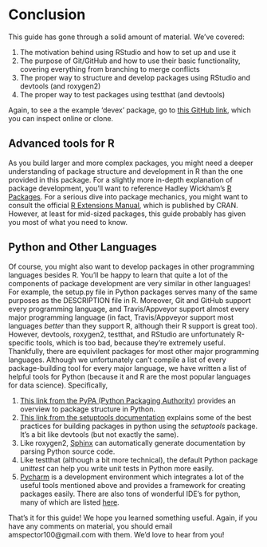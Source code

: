 # Conclusion

This guide has gone through a solid amount of material. We've covered:

1. The motivation behind using RStudio and how to set up and use it
2. The purpose of Git/GitHub and how to use their basic functionality, covering everything from branching to merge conflicts
3. The proper way to structure and develop packages using RStudio and devtools (and roxygen2)
4. The proper way to test packages using testthat (and devtools)

Again, to see a the example 'devex' package, go to [this GitHub link](https://github.com/amspector100/packageguidelines/tree/master/devex), which you can inspect online or clone.

## Advanced tools for R

As you build larger and more complex packages, you might need a deeper understanding of package structure and development in R than the one provided in this package. For a slightly more in-depth explanation of package development, you'll want to reference Hadley Wickham's [R Packages](http://r-pkgs.had.co.nz/). For a serious dive into package mechanics, you might want to consult the official [R Extensions Manual](https://cran.r-project.org/doc/manuals/R-exts.html#Creating-R-packages), which is published by CRAN. However, at least for mid-sized packages, this guide probably has given you most of what you need to know.

## Python and Other Languages

Of course, you might also want to develop packages in other programming languages besides R. You'll be happy to learn that quite a lot of the components of package development are very similar in other languages! For example, the setup.py file in Python packages  serves many of the same purposes as the DESCRIPTION file in R. Moreover, Git and GitHub support every programming language, and Travis/Appveyor support almost every major programming language (in fact, Travis/Appveyor support most languages *better* than they support R, although their R support is great too). However, devtools, roxygen2, testthat, and RStudio are unfortunately R-specific tools, which is too bad, because they're extremely useful. Thankfully, there are equivilent packages for most other major programming languages. Although we unfortunately can't compile a list of every package-building tool for every major language, we have written a list of helpful tools for Python (because it and R are the most popular languages for data science). Specifically,

  1. [This link from the PyPA (Python Packaging Authority)](https://packaging.python.org/tutorials/distributing-packages/#setup-py) provides an overview to package structure in Python.
  2. [This link from the setuptools documentation](https://setuptools.readthedocs.io/en/latest/setuptools.html) explains some of the best practices for building packages in python using the *setuptools* package. It's a bit like devtools (but not exactly the same). 
  3. Like roxygen2, [Sphinx](http://www.sphinx-doc.org/en/master/) can automatically generate documentation by parsing Python source code.
  4. Like testthat (although a bit more technical), the default Python package *unittest* can help you write unit tests in Python more easily. 
  5. [Pycharm](https://www.jetbrains.com/pycharm/) is a development environment which integrates a lot of the useful tools mentioned above and provides a framework for creating packages easily. There are also tons of wonderful IDE's for python, many of which are listed [here](https://wiki.python.org/moin/IntegratedDevelopmentEnvironments).
    
That's it for this guide! We hope you learned something useful. Again, if you have any comments on material, you should email amspector100@gmail.com with them. We'd love to hear from you!

